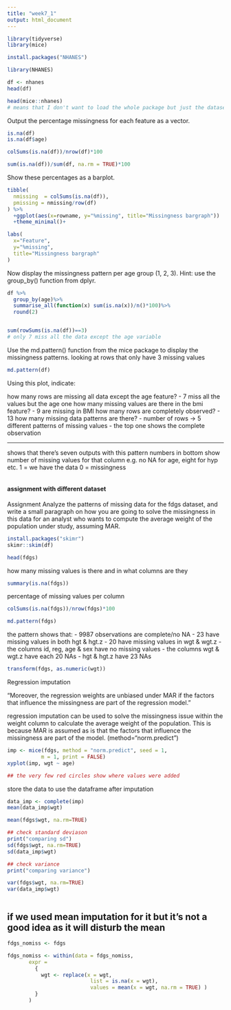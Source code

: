 ---
title: "week7_1"
output: html_document
---
```{r}
library(tidyverse)
library(mice)
```


```{r}
install.packages("NHANES")
```


```{r}
library(NHANES)

df <- nhanes
head(df)
```
```{r}
head(mice::nhanes)
# means that I don't want to load the whole package but just the dataset
```


Output the percentage missingness for each feature as a vector.

```{r}
is.na(df)
is.na(df$age)
```


```{r}
colSums(is.na(df))/nrow(df)*100

sum(is.na(df))/sum(df, na.rm = TRUE)*100
```
Show these percentages as a barplot.

```{r}
tibble(
  nmissing  = colSums(is.na(df)),
  pmissing = nmissing/row(df)
) %>%
  +ggplot(aes(x=rowname, y="%missing", title="Missingness bargraph"))
  +theme_minimal()+

labs(
  x="Feature",
  y="%missing",
  title="Missingness bargraph"
)

```
Now display the missingness pattern per age group (1, 2, 3).
Hint: use the group_by() function from dplyr.

```{r}

df %>%
  group_by(age)%>%
  summarise_all(function(x) sum(is.na(x))/n()*100)%>%
  round(2)


sum(rowSums(is.na(df))==3)
# only 7 miss all the data except the age variable

```
Use the md.pattern() function from the mice package to display the missingness patterns. looking at rows that only have 3 missing values

```{r}
md.pattern(df)
```

Using this plot, indicate:

how many rows are missing all data except the age feature?
- 7 miss all the values but the age one
how many missing values are there in the bmi feature?
- 9 are missing in BMI
how many rows are completely observed?
-  13 
how many missing data patterns are there?
- number of rows -> 5 different patterns of missing values
- the top one shows the complete observation 

-------
shows that there's seven outputs with this pattern
numbers in bottom show number of missing values for that column 
e.g. no NA for age, eight for hyp etc.
1 = we have the data
0 = missingness

```{r}
```

#### assignment with different dataset

Assignment
Analyze the patterns of missing data for the fdgs dataset, and write a small paragraph on how you are going to solve the missingness in this data for an analyst who wants to compute the average weight of the population under study, assuming MAR.

```{r}
install.packages("skimr")
skimr::skim(df)

```


```{r}
head(fdgs)

```
how many missing values is there and in what columns are they
```{r}
summary(is.na(fdgs))
```

percentage of missing values per column

```{r}

colSums(is.na(fdgs))/nrow(fdgs)*100

```

```{r}
md.pattern(fdgs)

```

the pattern shows that:
- 9987 observations are complete/no NA
- 23 have missing values in both hgt & hgt.z
- 20 have missing values in wgt & wgt.z
- the columns id, reg, age & sex have no missing values
- the columns wgt & wgt.z have each 20 NAs
- hgt & hgt.z have 23 NAs

```{r}
transform(fdgs, as.numeric(wgt))
```
Regression imputation 

"Moreover, the regression weights are unbiased under MAR if the factors that influence the missingness are part of the regression model."

regression imputation can be used to solve the missingness issue within the weight column to calculate the average weight of the population. This is because MAR is assumed as is that the factors that influence the missingness are part of the model.  (method="norm.predict")


```{r}
imp <- mice(fdgs, method = "norm.predict", seed = 1,
           m = 1, print = FALSE)
xyplot(imp, wgt ~ age)

## the very few red circles show where values were added
```
store the data to use the dataframe after imputation 

```{r}
data_imp <- complete(imp)
mean(data_imp$wgt)
```

```{r}
mean(fdgs$wgt, na.rm=TRUE)
```
```{r}
## check standard deviason 
print("comparing sd")
sd(fdgs$wgt, na.rm=TRUE)
sd(data_imp$wgt)

## check variance
print("comparing variance")

var(fdgs$wgt, na.rm=TRUE)
var(data_imp$wgt)

```


```{r}
```

## if we used mean imputation for it but it's not a good idea as it will disturb the mean
```{r}
fdgs_nomiss <- fdgs

fdgs_nomiss <- within(data = fdgs_nomiss,
       expr =
         {
           wgt <- replace(x = wgt,
                           list = is.na(x = wgt),
                           values = mean(x = wgt, na.rm = TRUE) ) 
         }
       )
```

```{r}

```


```{r}
```

